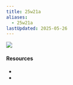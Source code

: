 ```yaml
---
title: 25w21a
aliases:
  - 25w21a
lastUpdated: 2025-05-26
---
```



![](https://www.minecraft.net/content/dam/minecraftnet/games/minecraft/screenshots/25w21a_1170x500.jpg)

#### Resources

- <Wiki src="https://minecraft.wiki/w/Java_Edition_25w21a" />
- <Blog path="minecraft-snapshot-25w21a" />
